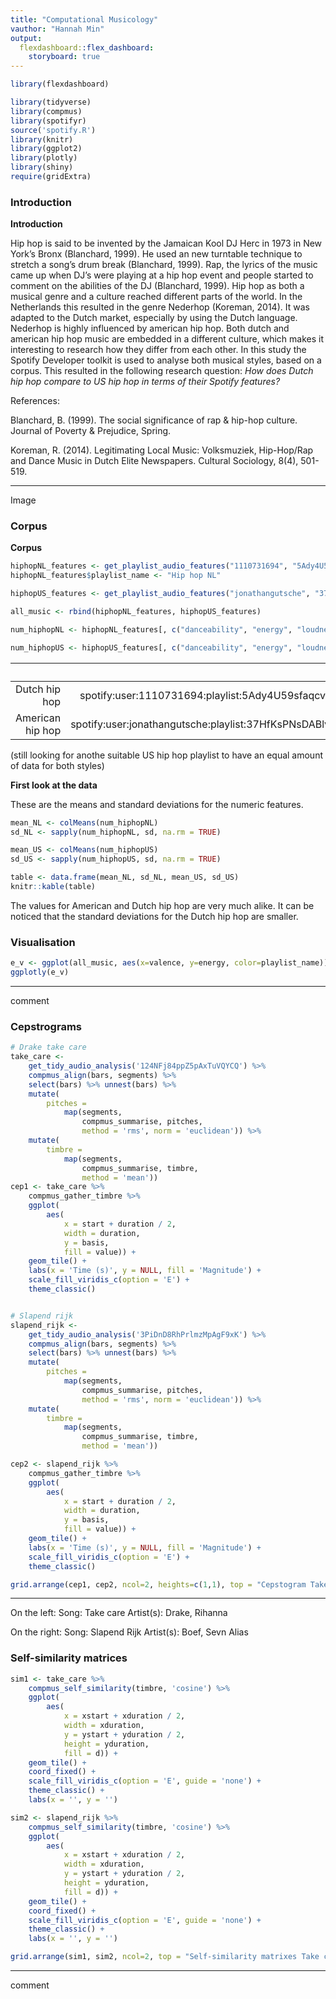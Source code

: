 ```yaml
---
title: "Computational Musicology"
vauthor: "Hannah Min"
output: 
  flexdashboard::flex_dashboard:
    storyboard: true
---
```


```r
library(flexdashboard)
```


```R
library(tidyverse)
library(compmus)
library(spotifyr)
source('spotify.R')
library(knitr)
library(ggplot2)
library(plotly)
library(shiny)
require(gridExtra)
```


### Introduction

**Introduction**

Hip hop is said to be invented by the Jamaican Kool DJ Herc in 1973 in New York's Bronx (Blanchard, 1999). He used an new turntable technique to stretch a song's drum break (Blanchard, 1999). Rap, the lyrics of the music came up when DJ's were playing at a hip hop event and people started to comment on the abilities of the DJ (Blanchard, 1999). Hip hop as both a musical genre and a culture reached different parts of the world. In the Netherlands this resulted in the genre Nederhop (Koreman, 2014). It was adapted to the Dutch market, especially by using the Dutch language. Nederhop is highly influenced by american hip hop. Both dutch and american hip hop music are embedded in a different culture, which makes it interesting to research how they differ from each other. In this study the Spotify Developer toolkit is used to analyse both musical styles, based on a corpus. This resulted in the following research question: *How does Dutch hip hop compare to US hip hop in terms of their Spotify features?*




References:

Blanchard, B. (1999). The social significance of rap & hip-hop culture. Journal of Poverty & Prejudice, Spring.

Koreman, R. (2014). Legitimating Local Music: Volksmuziek, Hip-Hop/Rap and Dance Music in Dutch Elite Newspapers. Cultural Sociology, 8(4), 501-519.

***

Image

### Corpus

**Corpus**
```r
hiphopNL_features <- get_playlist_audio_features("1110731694", "5Ady4U59sfaqcvwEoepX0L")
hiphopNL_features$playlist_name <- "Hip hop NL"

hiphopUS_features <- get_playlist_audio_features("jonathangutsche", "37HfKsPNsDABlvJmik64oa")

all_music <- rbind(hiphopNL_features, hiphopUS_features)

num_hiphopNL <- hiphopNL_features[, c("danceability", "energy", "loudness", "speechiness", "acousticness", "instrumentalness", "liveness", "valence", "tempo")]

num_hiphopUS <- hiphopUS_features[, c("danceability", "energy", "loudness", "speechiness", "acousticness", "instrumentalness", "liveness", "valence", "tempo")]

```

|                |URI's                                                       | Songs|
|---------:      |---------:                                                  |---------:|
|Dutch hip hop   |spotify:user:1110731694:playlist:5Ady4U59sfaqcvwEoepX0L     | 789|
|American hip hop|spotify:user:jonathangutsche:playlist:37HfKsPNsDABlvJmik64oa| 449|

(still looking for anothe suitable US hip hop playlist to have an equal amount of data for both styles)


**First look at the data**

These are the means and standard deviations for the numeric features.

```r
mean_NL <- colMeans(num_hiphopNL)
sd_NL <- sapply(num_hiphopNL, sd, na.rm = TRUE)

mean_US <- colMeans(num_hiphopUS)
sd_US <- sapply(num_hiphopUS, sd, na.rm = TRUE)

table <- data.frame(mean_NL, sd_NL, mean_US, sd_US)
knitr::kable(table)

```

The values for American and Dutch hip hop are very much alike. It can be noticed that the standard deviations for the Dutch hip hop are smaller.

### Visualisation

```r
e_v <- ggplot(all_music, aes(x=valence, y=energy, color=playlist_name)) + geom_point()
ggplotly(e_v)
```

***
comment

### Cepstrograms

```r
# Drake take care
take_care <- 
    get_tidy_audio_analysis('124NFj84ppZ5pAxTuVQYCQ') %>% 
    compmus_align(bars, segments) %>% 
    select(bars) %>% unnest(bars) %>% 
    mutate(
        pitches = 
            map(segments, 
                compmus_summarise, pitches, 
                method = 'rms', norm = 'euclidean')) %>% 
    mutate(
        timbre = 
            map(segments, 
                compmus_summarise, timbre, 
                method = 'mean'))
cep1 <- take_care %>% 
    compmus_gather_timbre %>% 
    ggplot(
        aes(
            x = start + duration / 2, 
            width = duration, 
            y = basis, 
            fill = value)) + 
    geom_tile() +
    labs(x = 'Time (s)', y = NULL, fill = 'Magnitude') +
    scale_fill_viridis_c(option = 'E') +
    theme_classic()


# Slapend rijk
slapend_rijk <-
    get_tidy_audio_analysis('3PiDnD8RhPrlmzMpAgF9xK') %>%
    compmus_align(bars, segments) %>%
    select(bars) %>% unnest(bars) %>%
    mutate(
        pitches =
            map(segments,
                compmus_summarise, pitches,
                method = 'rms', norm = 'euclidean')) %>%
    mutate(
        timbre =
            map(segments,
                compmus_summarise, timbre,
                method = 'mean'))

cep2 <- slapend_rijk %>%
    compmus_gather_timbre %>%
    ggplot(
        aes(
            x = start + duration / 2,
            width = duration,
            y = basis,
            fill = value)) +
    geom_tile() +
    labs(x = 'Time (s)', y = NULL, fill = 'Magnitude') +
    scale_fill_viridis_c(option = 'E') +
    theme_classic()
```

```R
grid.arrange(cep1, cep2, ncol=2, heights=c(1,1), top = "Cepstogram Take care vs. Slapend rijk")

```


***
On the left:
Song: Take care
Artist(s): Drake, Rihanna

On the right:
Song: Slapend Rijk
Artist(s): Boef, Sevn Alias

### Self-similarity matrices
```r
sim1 <- take_care %>%
    compmus_self_similarity(timbre, 'cosine') %>%
    ggplot(
        aes(
            x = xstart + xduration / 2,
            width = xduration,
            y = ystart + yduration / 2,
            height = yduration,
            fill = d)) +
    geom_tile() +
    coord_fixed() +
    scale_fill_viridis_c(option = 'E', guide = 'none') +
    theme_classic() +
    labs(x = '', y = '')

sim2 <- slapend_rijk %>%
    compmus_self_similarity(timbre, 'cosine') %>%
    ggplot(
        aes(
            x = xstart + xduration / 2,
            width = xduration,
            y = ystart + yduration / 2,
            height = yduration,
            fill = d)) +
    geom_tile() +
    coord_fixed() +
    scale_fill_viridis_c(option = 'E', guide = 'none') +
    theme_classic() +
    labs(x = '', y = '')

grid.arrange(sim1, sim2, ncol=2, top = "Self-similarity matrixes Take care vs. Slapend rijk")

```

***
comment


